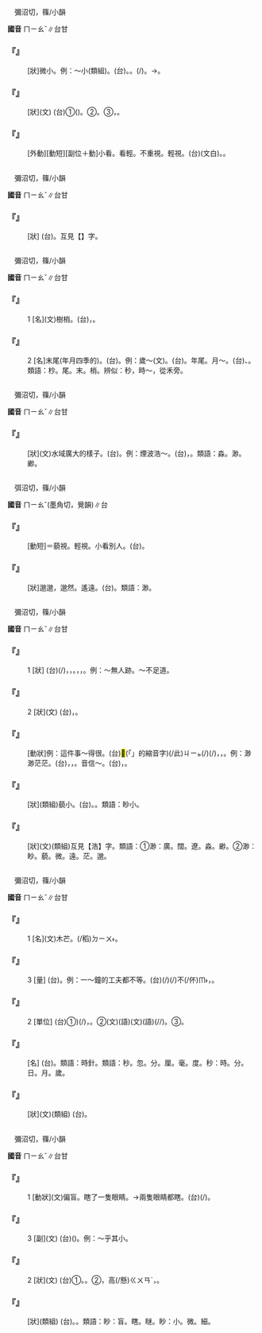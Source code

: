 
=={{ruby|藐|ㄇㄧㄠˇ}}==

　彌沼切，篠/小韻

'''國音''' <rt>ㄇㄧㄠˇ</rt>∥台甘

    

==='''『{{ruby|藐|ㄇㄧㄠˇ}}』'''===
: [狀]微小。例：～小(類組)。(台){{ruby|微|ㆠㄧˊ}}{{ruby|細|ㄙㄨㆤ˪}}{{ruby|/|ㄙㆤ˪}}。{{ruby|真|ㄐㄧㄣ}}{{ruby|細|ㄙㄨㆤ˪}}{{ruby|/|ㄙㆤ˪}}{{ruby|項|ㄏㄤ˫}}。{{ruby|不|ㄅㄨㆵ}}{{ruby|足|ㄐㄧㆦㆶ}}{{ruby|取|ㄘㄨˋ}}(/{{ruby|道|ㄉㄜ˫}})。→{{ruby|無|ㆠㄜˊ}}{{ruby|大|ㄉㄨㄚ˫}}{{ruby|價|ㄍㆤ˪}}{{ruby|值|ㄉㄚㆵ ͘}}。
    

==='''『{{ruby|藐|ㄇㄧㄠˇ}}{{ruby|藐|ㄇㄧㄠˇ}}』'''===
: [狀](文) (台)①({{ruby|像|ㄑㄧㆧ˫}}{{ruby|/|ㄑㄧㆫ˫}}{{ruby|天|ㄊㆪ}}){{ruby|真|ㄐㄧㄣ}}{{ruby|大|ㄉㄨㄚ˫}}{{ruby|丌|ㆤ}}{{ruby|款|ㄎㄨㄢˋ}}。②{{ruby|真|ㄐㄧㄣ}}{{ruby|<mark>&#xffad0;</mark>|ㄙㄨㄧˋ}}{{ruby|丌|ㆤ}}{{ruby|款|ㄎㄨㄢˋ}}。③{{ruby|相|ㄒㄧㄜ}}{{ruby|/|ㄙㆩ}}{{ruby|對|ㄉㄨㄧ˪}}{{ruby|逆|ㄍㆤㆷ ͘}}，{{ruby|<mark>&#xffa45;</mark>|ㆠㆤ˫}}{{ruby|/|ㆠㄨㆤ˫}}{{ruby|合|ㄏㄚㆷ ͘}}{{ruby|丌|ㆤ}}{{ruby|款|ㄎㄨㄢˋ}}。
    

==='''『{{ruby|藐|ㄇㄧㄠˇ}}{{ruby|視|ㄕˋ}}』'''===
: [外動][動短][副位＋動]小看。看輕。不重視。輕視。(台){{ruby|藐|ㆠㄧㄠˋ}}{{ruby|視|ㄒㄧ˫}}(文白)。{{ruby|輕|ㄎㄧㄥ}}{{ruby|視|ㄒㄧ˫}}。
    

=={{ruby|緲|ㄇㄧㄠˇ}}==

　彌沼切，篠/小韻

'''國音''' <rt>ㄇㄧㄠˇ</rt>∥台甘

    

==='''『{{ruby|縹|ㄆㄧㄠ}}{{ruby|緲|ㄇㄧㄠˇ}}』'''===
: [狀] (台){{ruby|縹|ㄆㄧㄠ}}{{ruby|緲|ㆠㄧㄠˋ}}。互見【{{ruby|縹|ㄆㄧㄠ}}】字。
    

=={{ruby|杪|ㄇㄧㄠˇ}}==

　彌沼切，篠/小韻

'''國音''' <rt>ㄇㄧㄠˇ</rt>∥台甘

    

==='''『{{ruby|杪|ㄇㄧㄠˇ}}』'''===
:1  [名](文)樹梢。(台){{ruby|樹|ㄑㄧㄨ˫}}{{ruby|尾|ㆠㄨㆤˋ}}{{ruby|/|ㆠㆤˋ}}，{{ruby|樹|ㄑㄧㄨ˫}}{{ruby|枝|ㄍㄧ}}{{ruby|尾|ㆠㄨㆤˋ}}{{ruby|/|ㆠㆤˋ}}。
    

==='''『{{ruby|杪|ㄇㄧㄠˇ}}』'''===
:2  [名]末尾(年月四季的)。(台){{ruby|尾|ㆠㄨㆤˋ}}{{ruby|/|ㆠㆤˋ}}{{ruby|溜|ㄌㄧㄨ}}。例：歲～(文)。(台){{ruby|年|ㄋㄧˊ}}{{ruby|底|ㄉㄨㆤˋ}}{{ruby|/|ㄉㆤˋ}}。年尾。月～。(台){{ruby|月|ㆣㄨㆤㆷ ͘}}{{ruby|/|ㆣㆤㆷ ͘}}{{ruby|尾|ㆠㄨㆤˋ}}{{ruby|/|ㆠㆤˋ}}、{{ruby|月|ㆣㄨㆤㆷ ͘}}{{ruby|/|ㆣㆤㆷ ͘}}{{ruby|底|ㄉㄨㆤˋ}}{{ruby|/|ㄉㆤˋ}}。類語：杪。尾。末。梢。辨似：秒，時～，從禾旁。
    

=={{ruby|淼|ㄇㄧㄠˇ}}==

　彌沼切，篠/小韻

'''國音''' <rt>ㄇㄧㄠˇ</rt>∥台甘

    

==='''『{{ruby|淼|ㄇㄧㄠˇ}}』'''===
: [狀](文)水域廣大的樣子。(台){{ruby|形|ㄏㄧㄥˊ}}{{ruby|容|ㄧㆲˊ}}{{ruby|水|ㄗㄨㄧˋ}}{{ruby|面|ㆠㄧㄣ˫}}{{ruby|大|ㄉㄨㄚ˫}}{{ruby|而|ㆢㄧˊ}}{{ruby|/|ㄌㄧˊ}}{{ruby|闊|ㄎㄨㄚㆷ}}。例：煙波浩～。(台){{ruby|水|ㄗㄨㄧˋ}}{{ruby|面|ㆠㄧㄣ˫}}{{ruby|廣|ㄍㆲˋ}}{{ruby|闊|ㄎㄨㄚㆷ}}，{{ruby|水|ㄗㄨㄧˋ}}{{ruby|勢|ㄙㆤ˪}}{{ruby|真|ㄐㄧㄣ}}{{ruby|大|ㄉㄨㄚ˫}}{{ruby|丌|ㆤ}}{{ruby|款|ㄎㄨㄢˋ}}。類語：淼。渺。緲。
    

=={{ruby|邈|ㄇㄧㄠˇ}}==

　弭沼切，篠/小韻

'''國音''' <rt>ㄇㄧㄠˇ</rt>(墨角切，覺韻)∥台

    

==='''『{{ruby|邈|ㄇㄧㄠˇ}}{{ruby|視|ㄕˋ}}』'''===
: [動短]＝藐視。輕視。小看別人。(台){{ruby|邈|ㆠㄧㄠˋ}}{{ruby|視|ㄒㄧ˫}}。
    

==='''『{{ruby|邈|ㄇㄧㄠˇ}}』'''===
: [狀]邈邈，邈然。遙遠。(台){{ruby|真|ㄐㄧㄣ}}{{ruby|遠|ㄏㆭ˫}}{{ruby|丌|ㆤ}}{{ruby|款|ㄎㄨㄢˋ}}。類語：渺。
    

=={{ruby|渺|ㄇㄧㄠˇ}}==

　彌沼切，篠/小韻

'''國音''' <rt>ㄇㄧㄠˇ</rt>∥台甘

    

==='''『{{ruby|渺|ㄇㄧㄠˇ}}』'''===
:1  [狀] (台){{ruby|水|ㄗㄨㄧˋ}}{{ruby|域|ㄧㆤㆶ ͘}}(/{{ruby|面|ㆠㄧㄣ˫}}){{ruby|開|ㄎㄨㄧ}}{{ruby|闊|ㄎㄨㄚㆷ}}，{{ruby|水|ㄗㄨㄧˋ}}{{ruby|勢|ㄙㆤ˪}}{{ruby|浩|ㄏㄜ˫}}{{ruby|大|ㄉㄞ˫}}，{{ruby|延|ㄧㄢˊ}}{{ruby|續|ㄙㄨㄚ˪}}{{ruby|去|ㄎㄧ˪}}{{ruby|真|ㄐㄧㄣ}}{{ruby|遠|ㄏㆭ˫}}。{{ruby|遠|ㄏㆭ˫}}{{ruby|到|ㄍㄚㆷ}}{{ruby|看|ㄎㄨㆩ˪}}{{ruby|<mark>&#xffa45;</mark>|ㆠㆤ˫}}{{ruby|/|ㆠㄨㆤ˫}}{{ruby|清|ㄑㄧㄥ}}{{ruby|楚|ㄘㄜˋ}}，{{ruby|茫|ㆠㆲˊ}}{{ruby|茫|ㆠㆲˊ}}，{{ruby|微|ㆠㄧ}}{{ruby|細|ㄙㄨㆤ˪}}{{ruby|/|ㄙㆤ˪}}{{ruby|去|ㄎㄧ˪}}。例：～無人跡。～不足道。
    

==='''『{{ruby|渺|ㄇㄧㄠˇ}}』'''===
:2  [狀](文) (台){{ruby|離|ㄌㄧ˫}}{{ruby|遠|ㄏㆭ˫}}{{ruby|遠|ㄏㆭ˫}}{{ruby|無|ㆠㄜˊ}}{{ruby|看|ㄎㄨㆩ˪}}{{ruby|見|ㄍㆪ˪}}，{{ruby|看|ㄎㄨㆩ˪}}{{ruby|<mark>&#xffa45;</mark>|ㆠㆤ˫}}{{ruby|/|ㆠㄨㆤ˫}}{{ruby|清|ㄑㄧㄥ}}{{ruby|楚|ㄘㄜˋ}}{{ruby|丌|ㆤ}}{{ruby|款|ㄎㄨㄢˋ}}。
    

==='''『{{ruby|渺|ㄇㄧㄠˇ}}{{ruby|茫|ㄇㄤˊ}}』'''===
: [動狀]例：這件事～得很。(台)<mark>&#xffb50;</mark>(「{{ruby|此|ㄐㄧˋ}}{{ruby|一|ㄐㄧㆵ ͘}}」的縮音字)(/此)<rt>ㄐㄧㆵ</rt>{{ruby|件|ㄍㄧㆩ˫}}{{ruby|載|ㄉㄞ˫}}(/{{ruby|戴|ㄉㄞ˪}}){{ruby|事|ㄐㄧ˪}}(/{{ruby|事|ㄉㄞ˫}}{{ruby|情|ㄐㄧ˪}}){{ruby|真|ㄐㄧㄣ}}{{ruby|誠|ㄐㄧㆩˊ}}{{ruby|茫|ㆠㆲˊ}}{{ruby|渺|ㆠㄧㄠˋ}}，{{ruby|將|ㄐㄧㆲ}}{{ruby|來|ㄌㄞˊ}}{{ruby|會|ㄨㆤ˫}}{{ruby|/|ㆤ˫}}{{ruby|變|ㄅㄧㄢ˪}}{{ruby|怎|ㄗㄨㆩˋ}}{{ruby|樣|ㄧㆧ˫}}{{ruby|/|ㄧㆫ˫}}{{ruby|看|ㄎㄨㆩ˪}}{{ruby|<mark>&#xffa45;</mark>|ㆠㆤ˫}}{{ruby|/|ㆠㄨㆤ˫}}{{ruby|清|ㄑㄧㄥ}}{{ruby|楚|ㄘㄜˋ}}，{{ruby|無|ㆠㄜˊ}}{{ruby|把|ㄅㄚˋ}}{{ruby|握|ㄚㆶ}}。例：渺渺茫茫。(台){{ruby|因|ㄧㄣ}}{{ruby|遙|ㄧㄠˊ}}{{ruby|遠|ㄨㄢˋ}}，{{ruby|濛|ㆠㆲˊ}}{{ruby|霧|ㆠㄨ˫}}{{ruby|去|ㄎㄧ˪}}{{ruby|看|ㄎㄨㆩ˪}}{{ruby|<mark>&#xffa45;</mark>|ㆠㆤ˫}}{{ruby|/|ㆠㄨㆤ˫}}{{ruby|清|ㄑㄧㄥ}}{{ruby|楚|ㄘㄜˋ}}，{{ruby|一|ㄧㆵ}}{{ruby|望|ㆠㆲ˫}}{{ruby|無|ㆠㄨˊ}}{{ruby|/|ㆠㄜˊ}}{{ruby|際|ㄗㆤ˪}}。音信～。(台){{ruby|會|ㄨㆤ˫}}{{ruby|/|ㆤ˫}}{{ruby|得|ㄉㄧㆤㆶ}}{{ruby|/|ㄉㄧㆵ}}{{ruby|通|ㄊㄤ}}{{ruby|得|ㄉㄧㆤㆶ}}{{ruby|/|ㄉㄧㆵ}}{{ruby|著|ㄉㄧㄜㆷ}}{{ruby|消|ㄒㄧㄠ}}{{ruby|息|ㄒㄧㆵ}}{{ruby|或|ㄧㄚㆷ ͘}}{{ruby|<mark>&#xffa45;</mark>|ㆠㆤ˫}}{{ruby|/|ㆠㄨㆤ˫}}，{{ruby|<mark>&#xffa45;</mark>|ㆠㆤ˫}}{{ruby|/|ㆠㄨㆤ˫}}{{ruby|按|ㄢ˪}}{{ruby|算|ㄙㆭ˪}}{{ruby|得|ㄉㄧㆤㆶ}}{{ruby|/|ㄉㄧㆵ}}。
    

==='''『{{ruby|渺|ㄇㄧㄠˇ}}{{ruby|小|ㄒㄧㄠˇ}}』'''===
: [狀](類組)藐小。(台){{ruby|微|ㆠㄧ}}{{ruby|細|ㄙㄨㆤ˪}}{{ruby|/|ㄙㆤ˪}}。{{ruby|誠|ㄐㄧㆩˊ}}{{ruby|細|ㄙㄨㆤ˪}}{{ruby|/|ㄙㆤ˪}}{{ruby|項|ㄏㄤ˫}}。類語：眇小。
    

==='''『{{ruby|浩|ㄏㄠˋ}}{{ruby|渺|ㄇㄧㄠˇ}}』'''===
: [狀](文)(類組)互見【浩】字。類語：①渺：廣。闊。遼。淼。緲。②渺：眇。藐。微。遠。茫。邈。
    

=={{ruby|秒|ㄇㄧㄠˇ}}==

　彌沼切，篠/小韻

'''國音''' <rt>ㄇㄧㄠˇ</rt>∥台甘

    

==='''『{{ruby|秒|ㄇㄧㄠˇ}}』'''===
:1  [名](文)木芒。{{ruby|(台)|ㄊㄨㄚㆷ ͘}}(/稻)<rt>ㄉㄧㄨ˫</rt>{{ruby|仔|ㄚ}}{{ruby|丌|ㆤ}}{{ruby|芒|ㆠㄤˊ}}。
    

==='''『{{ruby|秒|ㄇㄧㄠˇ}}』'''===
:3  [量] (台){{ruby|秒|ㆠㄧㄜˋ}}。例：一～鐘的工夫都不等。(台){{ruby|連|ㄌㄧㆰˊ}}{{ruby|/|ㄌㄧㄢˊ}}{{ruby|一|ㄐㄧㆵ ͘}}{{ruby|秒|ㆠㄧㄜˋ}}(/{{ruby|秒|ㆠㄧㄜˋ}}{{ruby|鐘|ㄐㄧㄥ}}){{ruby|丌|ㄗㄨㄥ}}{{ruby|時|ㄒㄧˊ}}{{ruby|間|ㄍㄢ}}{{ruby|著|ㄉㄧㄜㆷ}}(/{{ruby|都|ㄉㄜ˫}})不(/伓)<rt>ㆬ˫</rt>{{ruby|等|ㄉㄢˋ}}，{{ruby|<mark>&#xffa45;</mark>|ㆠㆤ˫}}{{ruby|/|ㆠㄨㆤ˫}}{{ruby|等|ㄉㄢˋ}}{{ruby|得|ㄉㄧㆤㆶ}}{{ruby|/|ㄉㄧㆵ}}。
    

==='''『{{ruby|秒|ㄇㄧㄠˇ}}』'''===
:2  [單位] (台)①){{ruby|計|ㄍㆤ˪}}{{ruby|時|ㄒㄧˊ}}(/{{ruby|算|ㄙㆭ˪}}{{ruby|時|ㄒㄧˊ}}{{ruby|間|ㄍㄢ}}){{ruby|丌|ㆤ}}{{ruby|計|ㄍㆤ˪}}{{ruby|算|ㄙㆭ˪}}{{ruby|單|ㄉㄢ}}{{ruby|位|ㄨㄧ˫}}，{{ruby|一|ㄐㄧㆵ ͘}}{{ruby|分|ㄏㄨㄣ}}{{ruby|丌|ㄗㄨㄥ}}{{ruby|六|ㄌㄚㆶ ͘}}{{ruby|十|ㄗㄚㆴ ͘}}{{ruby|分|ㄏㄨㄣ˫}}{{ruby|之|ㄐㄧ}}{{ruby|一|ㄧㆵ}}。②{{ruby|圓|ㄨㄢˊ}}(文){{ruby|/|ㆪˊ}}(語){{ruby|圈|ㄎㄨㄢˊ}}(文){{ruby|/|ㄎㄨㄢ}}(語)(/{{ruby|弧|ㄏㆦˊ}}/{{ruby|角|ㄍㄚㆶ}}){{ruby|度|ㄉㆦ˫}}{{ruby|丌|ㆤ}}{{ruby|計|ㄍㆤ˪}}{{ruby|算|ㄙㆭ˪}}{{ruby|單|ㄉㄢ}}{{ruby|位|ㄨㄧ˫}}。③{{ruby|經|ㄍㄧㄥ}}{{ruby|緯|ㄨㄧ˫}}{{ruby|丌|ㆤ}}{{ruby|計|ㄍㆤ˪}}{{ruby|算|ㄙㆭ˪}}{{ruby|單|ㄉㄢ}}{{ruby|位|ㄨㄧ˫}}。
    

==='''『{{ruby|秒|ㄇㄧㄠˇ}}{{ruby|針|ㄓㄣ}}』'''===
: [名] (台){{ruby|時|ㄒㄧˊ}}{{ruby|鐘|ㄐㄧㄥ}}{{ruby|丌|ㆤ}}{{ruby|計|ㄍㆤ˪}}{{ruby|秒|ㆠㄧㄜˋ}}{{ruby|丌|ㆤ}}{{ruby|針|ㄗㆰ}}{{ruby|/|ㄐㄧㆰ}}。類語：時針。類語：秒。忽。分。厘。毫。度。秒：時。分。日。月。歲。
    

==='''『{{ruby|秒|ㄇㄧㄠˇ}}{{ruby|忽|ㄏㄨ}}』'''===
: [狀](文)(類組) (台){{ruby|形|ㄏㄧㄥˊ}}{{ruby|容|ㄧㆲˊ}}{{ruby|數|ㄙㆦ˪}}{{ruby|目|ㆠㆦㆶ ͘}}{{ruby|/|ㆠㄚㆶ ͘}}{{ruby|非|ㄏㄨㄧ}}{{ruby|常|ㄒㄧㆲˊ}}{{ruby|丌|ㆤ}}{{ruby|微|ㆠㄧ}}{{ruby|細|ㄙㄨㆤ˪}}{{ruby|/|ㄙㆤ˪}}。
    

=={{ruby|眇|ㄇㄧㄠˇ}}==

　彌沼切，篠/小韻

'''國音''' <rt>ㄇㄧㄠˇ</rt>∥台甘

    

==='''『{{ruby|眇|ㄇㄧㄠˇ}}』'''===
:1  [動狀](文)偏盲。瞎了一隻眼睛。→兩隻眼睛都瞎。(台){{ruby|一|ㄐㄧㆵ ͘}}{{ruby|目|ㆠㄚㆶ ͘}}{{ruby|眚|ㄑㆪ}}{{ruby|盲|ㄇㄧˊ}}(/{{ruby|眚|ㄘㆥ}}{{ruby|盲|ㄇㆤˊ}})。
    

==='''『{{ruby|眇|ㄇㄧㄠˇ}}』'''===
:3  [副](文) (台){{ruby|微|ㆠㄧ}}({{ruby|小|ㄒㄧㄜˋ}}{{ruby|/|ㄒㄧㄠˋ}}{{ruby|丌|ㆤ}}{{ruby|款|ㄎㄨㄢˋ}})。例：～乎其小。
    

==='''『{{ruby|眇|ㄇㄧㄠˇ}}』'''===
:2  [狀](文) (台)①{{ruby|微|ㆠㄧ}}{{ruby|小|ㄒㄧㄜˋ}}。{{ruby|微|ㆠㄧˊ}}{{ruby|細|ㄙㄨㆤ˪}}{{ruby|/|ㄙㆤ˪}}。②{{ruby|高|ㄍㄜ}}{{ruby|遠|ㄨㄢˋ}}，{{ruby|又|ㄧㄨ˫}}高(/懸)<rt>ㄍㄨㄢˊ</rt>，{{ruby|又|ㄧㄨ˫}}{{ruby|遠|ㄏㆭ˫}}。
    

==='''『{{ruby|眇|ㄇㄧㄠˇ}}{{ruby|小|ㄒㄧㄠˇ}}』'''===
: [狀](類組) (台){{ruby|眇|ㆠㄧㄠˋ}}{{ruby|小|ㄒㄧㄜˋ}}{{ruby|/|ㄒㄧㄠˋ}}。{{ruby|微|ㆠㄧˊ}}{{ruby|細|ㄙㄨㆤ˪}}{{ruby|/|ㄙㆤ˪}}。類語：眇：盲。瞎。瞇。眇：小。微。細。
    
